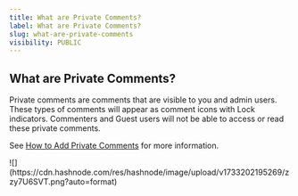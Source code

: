 ```yaml
---
title: What are Private Comments?
label: What are Private Comments?
slug: what-are-private-comments
visibility: PUBLIC
---
```


## What are Private Comments?

Private comments are comments that are visible to you and admin users. These types of comments will appear as comment icons with Lock indicators. Commenters and Guest users will not be able to access or read these private comments.

See [How to Add Private Comments](https://docs.usesuperflow.com/how-to-guides/how-to-add-private-comments) for more information.

<Frame>
![](https://cdn.hashnode.com/res/hashnode/image/upload/v1733202195269/zzy7U6SVT.png?auto=format)
</Frame>




